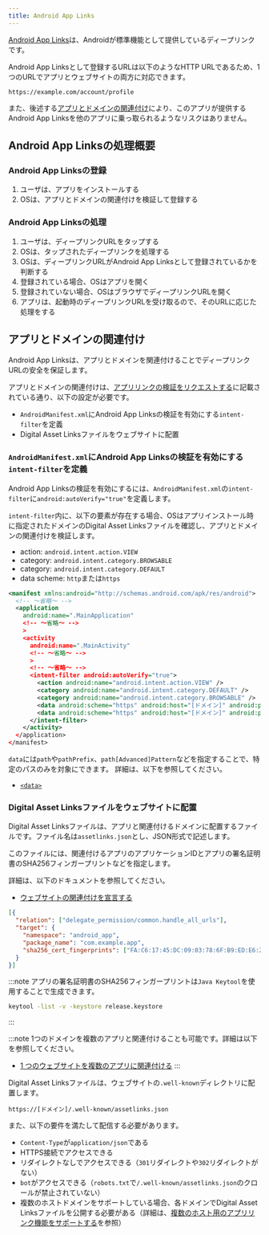 ```yaml
---
title: Android App Links
---
```


[Android App Links](https://developer.android.com/training/app-links)は、Androidが標準機能として提供しているディープリンクです。

Android App Linksとして登録するURLは以下のようなHTTP URLであるため、1つのURLでアプリとウェブサイトの両方に対応できます。

```console
https://example.com/account/profile
```

また、後述する[アプリとドメインの関連付け](#アプリとドメインの関連付け)により、このアプリが提供するAndroid App Linksを他のアプリに乗っ取られるようなリスクはありません。

## Android App Linksの処理概要

### Android App Linksの登録

1. ユーザは、アプリをインストールする
1. OSは、アプリとドメインの関連付けを検証して登録する

### Android App Linksの処理

1. ユーザは、ディープリンクURLをタップする
1. OSは、タップされたディープリンクを処理する
1. OSは、ディープリンクURLがAndroid App Linksとして登録されているかを判断する
1. 登録されている場合、OSはアプリを開く
1. 登録されていない場合、OSはブラウザでディープリンクURLを開く
1. アプリは、起動時のディープリンクURLを受け取るので、そのURLに応じた処理をする

## アプリとドメインの関連付け

Android App Linksは、アプリとドメインを関連付けることでディープリンクURLの安全を保証します。

アプリとドメインの関連付けは、[アプリリンクの検証をリクエストする](https://developer.android.com/training/app-links/verify-android-applinks?hl=ja#request-verify)に記載されている通り、以下の設定が必要です。

- `AndroidManifest.xml`にAndroid App Linksの検証を有効にする`intent-filter`を定義
- Digital Asset Linksファイルをウェブサイトに配置

### `AndroidManifest.xml`にAndroid App Linksの検証を有効にする`intent-filter`を定義

Android App Linksの検証を有効にするには、`AndroidManifest.xml`の`intent-filter`に`android:autoVerify="true"`を定義します。

`intent-filter`内に、以下の要素が存在する場合、OSはアプリインストール時に指定されたドメインのDigital Asset Linksファイルを確認し、アプリとドメインの関連付けを検証します。

- action: `android.intent.action.VIEW`
- category: `android.intent.category.BROWSABLE`
- category: `android.intent.category.DEFAULT`
- data scheme: `http`または`https`

```xml title=AndroidManifest.xmlの例
<manifest xmlns:android="http://schemas.android.com/apk/res/android">
  <!-- ～省略～ -->
  <application
    android:name=".MainApplication"
    <!-- ～省略～ -->
    >
    <activity
      android:name=".MainActivity"
      <!-- ～省略～ -->
      >
      <!-- ～省略～ -->
      <intent-filter android:autoVerify="true">
        <action android:name="android.intent.action.VIEW" />
        <category android:name="android.intent.category.DEFAULT" />
        <category android:name="android.intent.category.BROWSABLE" />
        <data android:scheme="https" android:host="[ドメイン]" android:path="/account/profile" />
        <data android:scheme="https" android:host="[ドメイン]" android:pathAdvancedPattern="/questions?page=.+" />
      </intent-filter>
    </activity>
  </application>
</manifest>
```

`data`には`path`や`pathPrefix`、`path[Advanced]Pattern`などを指定することで、特定のパスのみを対象にできます。
詳細は、以下を参照してください。

- [`<data>`](https://developer.android.com/guide/topics/manifest/data-element?hl=ja)

### Digital Asset Linksファイルをウェブサイトに配置

Digital Asset Linksファイルは、アプリと関連付けるドメインに配置するファイルです。ファイル名は`assetlinks.json`とし、JSON形式で記述します。

このファイルには、関連付けるアプリのアプリケーションIDとアプリの署名証明書のSHA256フィンガープリントなどを指定します。

詳細は、以下のドキュメントを参照してください。

- [ウェブサイトの関連付けを宣言する](https://developer.android.com/training/app-links/verify-android-applinks?hl=ja#web-assoc)

```json title=assetlinks.jsonの例
[{
  "relation": ["delegate_permission/common.handle_all_urls"],
  "target": {
    "namespace": "android_app",
    "package_name": "com.example.app",
    "sha256_cert_fingerprints": ["FA:C6:17:45:DC:09:03:78:6F:B9:ED:E6:2A:96:2B:39:9F:73:48:F0:BB:6F:89:9B:83:32:66:75:91:03:3B:9C"]
  }
}]
```

:::note
アプリの署名証明書のSHA256フィンガープリントは`Java Keytool`を使用することで生成できます。

```bash title=release.keystoreからSHA256フィンガープリントを生成
keytool -list -v -keystore release.keystore
```

:::

:::note
1つのドメインを複数のアプリと関連付けることも可能です。詳細は以下を参照してください。

- [1 つのウェブサイトを複数のアプリに関連付ける](https://developer.android.com/training/app-links/verify-android-applinks?hl=ja#multiple-apps)
:::

Digital Asset Linksファイルは、ウェブサイトの`.well-known`ディレクトリに配置します。

```console
https://[ドメイン]/.well-known/assetlinks.json
```

また、以下の要件を満たして配信する必要があります。

- `Content-Type`が`application/json`である
- HTTPS接続でアクセスできる
- リダイレクトなしでアクセスできる（`301`リダイレクトや`302`リダイレクトがない）
- `bot`がアクセスできる（`robots.txt`で`/.well-known/assetlinks.json`のクロールが禁止されていない）
- 複数のホストドメインをサポートしている場合、各ドメインでDigital Asset Linksファイルを公開する必要がある（詳細は、[複数のホスト用のアプリリンク機能をサポートする](https://developer.android.com/training/app-links/verify-android-applinks?hl=ja#multi-host)を参照）
